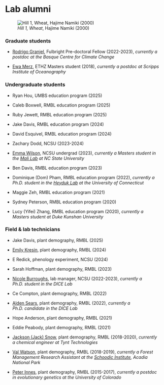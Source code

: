 # Lab alumni

![*Hill 1, Wheat*, Hajime Namiki (2000)](static/namiki-hill1-wheat.jpg){fig-align="center"}

### Graduate students

-   [Rodrigo Granjel](https://es.linkedin.com/in/rodrigo-granjel), Fulbright Pre-doctoral Fellow (2022-2023), *currently a postdoc at the Basque Centre for Climate Change*

-   [Ewa Merz](https://scholar.google.com/citations?user=c5Q9Y2AAAAAJ), ETHZ Masters student (2018), *currently a postdoc at Scripps Institute of Oceanography*

### Undergraduate students

-   Ryan Hou, UMBS education program (2025)

-   Caleb Boxwell, RMBL education program (2025)

-   Ruby Jewett, RMBL education program (2025)

-   Jake Davis, RMBL education program (2024)

-   David Esquivel, RMBL education program (2024)

-   Zachary Dodd, NCSU (2023-2024)

-   [Emma Wilson](https://www.linkedin.com/in/wilsonemma), NCSU undergrad (2023), *currently a Masters student in the [Mali Lab](https://imalilab.weebly.com/) at NC State University*

-   Ben Davis, RMBL education program (2023)

-   Dominique (Dom) Pham, RMBL education program (2022), *currently a Ph.D. student in the [Heyduk Lab](https://www.kheyduk.net/) at the University of Connecticut*

-   Maggie Zeh, RMBL education program (2021)

-   Sydney Peterson, RMBL education program (2020)

-   Lucy (Yifei) Zhang, RMBL education program (2020), *currently a Masters student at Duke Kunshan University*

### Field & lab technicians

-   Jake Davis, plant demography, RMBL (2025)

-   [Emily Kresin](https://www.linkedin.com/in/emily-kresin), plant demography, RMBL (2024)

-   E Redick, phenology experiment, NCSU (2024)

-   Sarah Hoffman, plant demography, RMBL (2023)

-   [Nicole Burroughs](people/burroughs-n/about.qmd), lab manager, NCSU (2022-2023), *currently a Ph.D. student in the DICE Lab*

-   Ce Compton, plant demography, RMBL (2022)

-   [Alden Sears](people/sears-a/about.qmd), plant demography, RMBL (2022), *currently a Ph.D. candidate in the DICE Lab*

-   Hope Anderson, plant demography, RMBL (2021)

-   Eddie Peabody, plant demography, RMBL (2021)

-   [Jackson (Jack) Snow](https://www.linkedin.com/in/jacksonsnow), plant demography, RMBL (2018-2020), *currently a chemical engineer at Tynt Technologies*

-   [Val Watson](https://www.linkedin.com/in/val-watson-885346291), plant demography, RMBL (2018-2019), *currently a Forest Management Research Assistant at the [Schoodic Institute](https://schoodicinstitute.org/), Acadia National Park*

-   [Peter Innes](https://peterinnes.net/), plant demography, RMBL (2015-2017), *currently a postdoc in evolutionary genetics at the University of Colorado*
